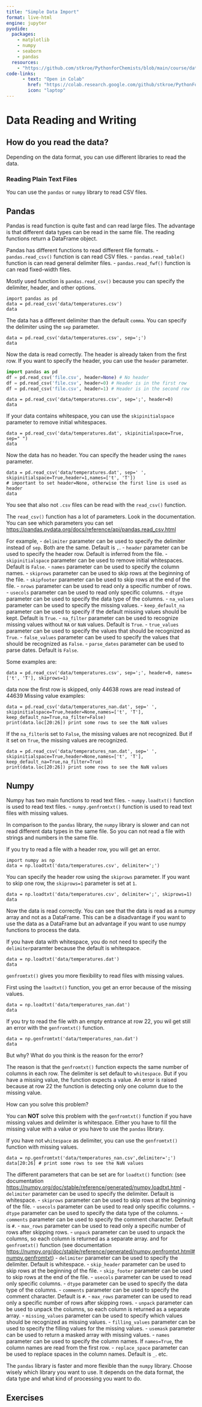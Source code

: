 ```yaml
---
title: "Simple Data Import"
format: live-html
engine: jupyter
pyodide:
  packages:
    - matplotlib
    - numpy
    - seaborn
    - pandas
  resources:
    - "https://github.com/stkroe/PythonforChemists/blob/main/course/data"
code-links:
      - text: "Open in Colab"
        href: "https://colab.research.google.com/github/stkroe/PythonForChemists/blob/main/course/chapters/Basics/SimpleDataImport.ipynb"
        icon: "laptop"
--- 
```



# Data Reading and Writing {.unnumbered}


## How do you read the data? {.unnumbered}


Depending on the data format, you can use different libraries to read the data.


### Reading Plain Text Files {.unnumbered}

You can use the `pandas`  or `numpy` library to read CSV files. 



## Pandas {.unnumbered}
Pandas is read function is quite fast and can read large files.
The advantage is that different data types can be read in the same file. 
The reading functions return a DataFrame object. 

Pandas has different functions to read different file formats.
- `pandas.read_csv()` function is can read CSV files.
- `pandas.read_table()` function is can read general delimiter files.
- `pandas.read_fwf()` function is can read fixed-width files.


Mostly used function is
`pandas.read_csv()` 
because you can specify the delimiter, header, and other options.


```pyodide
import pandas as pd
data = pd.read_csv('data/temperatures.csv')
data
```

The data has a different delimiter than the default `comma`. You can specify the delimiter using the `sep` parameter.



```pyodide
data = pd.read_csv('data/temperatures.csv', sep=';')
data
```

Now the data is read correctly. The header is already taken from the first row. If you want to specify the header, you can use the `header` parameter.

```python
import pandas as pd
df = pd.read_csv('file.csv', header=None) # No header
df = pd.read_csv('file.csv', header=0) # Header is in the first row
df = pd.read_csv('file.csv', header=1) # Header is in the second row
```


```pyodide
data = pd.read_csv('data/temperatures.csv', sep=';', header=0)
data
```

If your data contains whitespace, you can use the `skipinitialspace` parameter to remove initial whitespaces.

```pyodide
data = pd.read_csv('data/temperatures.dat', skipinitialspace=True, sep=" ")
data
```

Now the data has no header. You can specify the header using the `names` parameter.


```pyodide
data = pd.read_csv('data/temperatures.dat', sep=' ', skipinitialspace=True,header=1,names=['t', 'T'])
# important to set header=None, otherwise the first line is used as header
data
```


You see that also not `.csv` files can be read with the `read_csv()` function.


The `read_csv()` function has a lot of parameters. 
Look in the documentation. You can see which parameters you can set [https://pandas.pydata.org/docs/reference/api/pandas.read_csv.html](https://pandas.pydata.org/docs/reference/api/pandas.read_csv.html)

For example,
- `delimiter` parameter can be used to specify the delimiter instead of `sep`. Both are the same. Default is `,`.
- `header` parameter can be used to specify the header row. Default is inferred from the file.
- `skipinitialspace` parameter can be used to remove initial whitespaces. Default is `False`.
- `names` parameter can be used to specify the column names.
- `skiprows` parameter can be used to skip rows at the beginning of the file.
- `skipfooter` parameter can be used to skip rows at the end of the file.
- `nrows` parameter can be used to read only a specific number of rows.
- `usecols` parameter can be used to read only specific columns.
- `dtype` parameter can be used to specify the data type of the columns.
- `na_values` parameter can be used to specify the missing values.
- `keep_default_na` parameter can be used to specify if the default missing values should be kept. Default is `True`.
- `na_filter` parameter can be used to recognize missing values without `NA` or `NaN` values. Default is `True`.
- `true_values` parameter can be used to specify the values that should be recognized as `True`.
- `false_values` parameter can be used to specify the values that should be recognized as `False`.
- `parse_dates` parameter can be used to parse dates. Default is `False`.




Some examples are:



```pyodide
data = pd.read_csv('data/temperatures.csv', sep=';', header=0, names=['t', 'T'], skiprows=1)
```
data now the first row is skipped, only 44638 rows are read instead of 44639
Missing value examples:


```pyodide
data = pd.read_csv('data/temperatures_nan.dat', sep=' ', skipinitialspace=True,header=None,names=['t', 'T'],  keep_default_na=True,na_filter=False)
print(data.loc[20:26]) print some rows to see the NaN values
```


If the `na_filter`is set to `False`, the missing values are not recognized. But if it set on `True`, the missing values are recognized.

```pyodide
data = pd.read_csv('data/temperatures_nan.dat', sep=' ', skipinitialspace=True,header=None,names=['t', 'T'],  keep_default_na=True,na_filter=True)
print(data.loc[20:26]) print some rows to see the NaN values
```


## Numpy {.unnumbered}
Numpy has two main functions to read text files.
- `numpy.loadtxt()` function is used to read text files.
- `numpy.genfromtxt()` function is used to read text files with missing values.

In comparison to the `pandas` library, the `numpy` library is slower and can not read different data types in the same file.
So you can not read a file with strings and numbers in the same file.



If you try to read a file with a header row, you will get an error. 


```pyodide
import numpy as np
data = np.loadtxt('data/temperatures.csv', delimiter=';')
```

You can specify the header row using the `skiprows` parameter.
If you want to skip one row, the `skiprows=1` parameter is set at `1`.


```pyodide
data = np.loadtxt('data/temperatures.csv', delimiter=';', skiprows=1)
data
```

Now the data is read correctly. You can see that the data is read as a numpy array and not as a DataFrame. This can be a disadvantage if you want to use the data as a DataFrame but an advantage if you want to use numpy functions to process the data.





If you have data with whitespace, you do not need to specify the `delimiter`paramter because the default is whitespace.


```pyodide
data = np.loadtxt('data/temperatures.dat')
data
```

`genfromtxt()` gives you more flexibility to read files with missing values. 


First using the `loadtxt()` function, you get an error because of the missing values. 


```pyodide
data = np.loadtxt('data/temperatures_nan.dat')
data
```

If you try to read the file with an empty entrance at row 22, you wil get still an error with the `genfromtxt()` function. 

```pyodide
data = np.genfromtxt('data/temperatures_nan.dat')
data
```

But why?
What do you think is the reason for the error?


::: {.callout-caution collapse="true"}
The reason is that the `genfromtxt()` function expects the same number of columns in each row. The delimiter is set default to `whitespace`. But if you have a missing value, the function expects a value.
An error is raised because at row 22 the function is detecting only one column due to the missing value.
:::


How can you solve this problem?

::: {.callout-caution collapse="true"}
You can **NOT** solve this problem with the `genfromtxt()` function if you have missing values and delimiter is whitespace.
Either you have to fill the missing value with a value or you have to use the `pandas` library.
:::



If you have not `whitespace` as delimiter, you can use the `genfromtxt()` function with missing values.


```pyodide
data = np.genfromtxt('data/temperatures_nan.csv',delimiter=';')
data[20:26] # print some rows to see the NaN values
```

The different parameters that can be set are for `loadtxt()` function:
(see documentation [https://numpy.org/doc/stable/reference/generated/numpy.loadtxt.html](https://numpy.org/doc/stable/reference/generated/numpy.loadtxt.html) 
- `delimiter` parameter can be used to specify the delimiter. Default is whitespace.
- `skiprows` parameter can be used to skip rows at the beginning of the file.
- `usecols` parameter can be used to read only specific columns.
- `dtype` parameter can be used to specify the data type of the columns.
- `comments` parameter can be used to specify the comment character. Default is `#`.
- `max_rows` parameter can be used to read only a specific number of rows after skipping rows.
- `unpack` parameter can be used to unpack the columns, so each column is returned as a separate array.
and for `genfromtxt()` function
(see documentation [https://numpy.org/doc/stable/reference/generated/numpy.genfromtxt.html#numpy.genfromtxt](https://numpy.org/doc/stable/reference/generated/numpy.genfromtxt.html#numpy.genfromtxt))
- `delimiter` parameter can be used to specify the delimiter. Default is whitespace.
- `skip_header` parameter can be used to skip rows at the beginning of the file.
- `skip_footer` parameter can be used to skip rows at the end of the file.
- `usecols` parameter can be used to read only specific columns.
- `dtype` parameter can be used to specify the data type of the columns.
- `comments` parameter can be used to specify the comment character. Default is `#`.
- `max_rows` parameter can be used to read only a specific number of rows after skipping rows.
- `unpack` parameter can be used to unpack the columns, so each column is returned as a separate array.
- `missing_values` parameter can be used to specify which values should be recognized as missing values.
- `filling_values` parameter can be used to specify the filling values for the missing values.
- `usemask` parameter can be used to return a masked array with missing values.
- `names` parameter can be used to specify the column names. If `names=True`, the column names are read from the first row.
- `replace_space` parameter can be used to replace spaces in the column names. Default is `_`.
etc.




::: {.callout-important}
The `pandas` library is faster and more flexible than the `numpy` library.
Choose wisely which library you want to use.
It depends on the data format, the data type and what kind of processing you want to do.
:::


## Exercises {.unnumbered}






